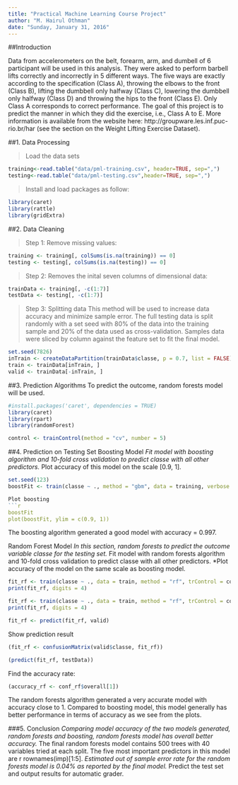```yaml
---
title: "Practical Machine Learning Course Project"
author: "M. Hairul Othman"
date: "Sunday, January 31, 2016"
---
```


##Introduction

Data from accelerometers on the belt, forearm, arm, and dumbell of 6 participant will be used in this analysis. They were asked to perform barbell lifts correctly and incorrectly in 5 different ways. The five ways are exactly according to the specification (Class A), throwing the elbows to the front (Class B), lifting the dumbbell only halfway (Class C), lowering the dumbbell only halfway (Class D) and throwing the hips to the front (Class E). Only Class A corresponds to correct performance. The goal of this project is to predict the manner in which they did the exercise, i.e., Class A to E. More information is available from the website here: http://groupware.les.inf.puc-rio.br/har (see the section on the Weight Lifting Exercise Dataset).

##1. Data Processing

>Load the data sets
```r
training<-read.table("data/pml-training.csv", header=TRUE, sep=",")
testing<-read.table("data/pml-testing.csv",header=TRUE, sep=",")
```

>Install and load packages as follow:
```r
library(caret)
library(rattle)
library(gridExtra)
```

##2. Data Cleaning

>Step 1: Remove missing values:
```r
training <- training[, colSums(is.na(training)) == 0]
testing <- testing[, colSums(is.na(testing)) == 0]
```

>Step 2: Removes the inital seven columns of dimensional data:
```r
trainData <- training[, -c(1:7)]
testData <- testing[, -c(1:7)]
```

>Step 3: Splitting data
This method will be used to increase data accuracy and minimize sample error. The full testing data is split randomly with a set seed with 80% of the data into the training sample and 20% of the data used as cross-validation. Samples data were sliced by column against the feature set to fit the final model.

```r
set.seed(7826)
inTrain <- createDataPartition(trainData$classe, p = 0.7, list = FALSE)
train <- trainData[inTrain, ]
valid <- trainData[-inTrain, ]
```

##3. Prediction Algorithms
To predict the outcome, random forests model will be used.

```r
#install.packages('caret', dependencies = TRUE)
library(caret)
library(rpart)
library(randomForest)

control <- trainControl(method = "cv", number = 5)
```

##4. Prediction on Testing Set
Boosting Model
*Fit model with boosting algorithm and 10-fold cross validation to predict classe with all other predictors.
*Plot accuracy of this model on the scale [0.9, 1].

```r
set.seed(123)
boostFit <- train(classe ~ ., method = "gbm", data = training, verbose = F, trControl = trainControl(method = "cv", number = 10))

Plot boosting
```r
boostFit
plot(boostFit, ylim = c(0.9, 1))
```
The boosting algorithm generated a good model with accuracy = 0.997.

Random Forest Model
*In this section, random forests to predict the outcome variable classe for the testing set.
*Fit model with random forests algorithm and 10-fold cross validation to predict classe with all other predictors.
*Plot accuracy of the model on the same scale as boosting model.

```r
fit_rf <- train(classe ~ ., data = train, method = "rf", trControl = control)
print(fit_rf, digits = 4)

fit_rf <- train(classe ~ ., data = train, method = "rf", trControl = control)
print(fit_rf, digits = 4)

fit_rf <- predict(fit_rf, valid)
```

Show prediction result
```r
(fit_rf <- confusionMatrix(valid$classe, fit_rf))

(predict(fit_rf, testData))
```

Find the accuracy rate:
```r
(accuracy_rf <- conf_rf$overall[1])
```

The random forests algorithm generated a very accurate model with accuracy close to 1. Compared to boosting model, this model generally has better performance in terms of accuracy as we see from the plots.

###5. Conclusion
*Comparing model accuracy of the two models generated, random forests and boosting, random forests model has overall better accuracy.
*The final random forests model contains 500 trees with 40 variables tried at each split. The five most important predictors in this model are r rownames(imp)[1:5].
*Estimated out of sample error rate for the random forests model is 0.04% as reported by the final model.
*Predict the test set and output results for automatic grader.